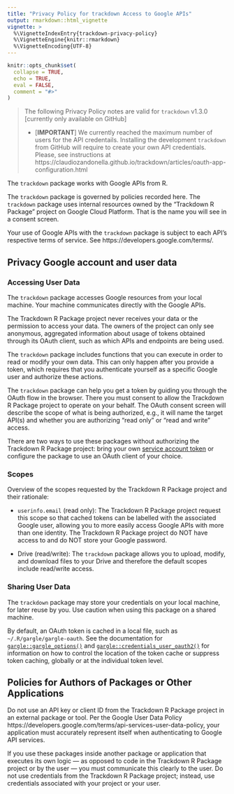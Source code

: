 ```yaml
---
title: "Privacy Policy for trackdown Access to Google APIs"
output: rmarkdown::html_vignette
vignette: >
  %\VignetteIndexEntry{trackdown-privacy-policy}
  %\VignetteEngine{knitr::rmarkdown}
  %\VignetteEncoding{UTF-8}
---
```


```r
knitr::opts_chunk$set(
  collapse = TRUE,
  echo = TRUE,
  eval = FALSE,
  comment = "#>"
)
```

> The following Privacy Policy notes are valid for `trackdown` v1.3.0 [currently only available on GitHub]
>
> - [**IMPORTANT**] We currently reached the maximum number of users for the API credentails. Installing the development `trackdown` from GitHub will require to create your own API credentials. Please, see instructions at https://claudiozandonella.github.io/trackdown/articles/oauth-app-configuration.html

The `trackdown` package works with Google APIs from R.

The `trackdown` package is governed by policies recorded here. The `trackdown` package uses internal resources owned by the “Trackdown R Package” project on Google Cloud Platform. That is the name you will see in a consent screen.

Your use of Google APIs with the `trackdown` package is subject to each API’s respective terms of service. See https://developers.google.com/terms/.

## Privacy Google account and user data

### Accessing User Data

The `trackdown` package accesses Google resources from your local machine. Your machine communicates directly with the Google APIs.

The Trackdown R Package project never receives your data or the permission to access your data. The owners of the project can only see anonymous, aggregated information about usage of tokens obtained through its OAuth client, such as which APIs and endpoints are being used.

The `trackdown` package includes functions that you can execute in order to read or modify your own data. This can only happen after you provide a token, which requires that you authenticate yourself as a specific Google user and authorize these actions.

The `trackdown` package can help you get a token by guiding you through the OAuth flow in the browser. There you must consent to allow the Trackdown R Package project to operate on your behalf. The OAuth consent screen will describe the scope of what is being authorized, e.g., it will name the target API(s) and whether you are authorizing “read only” or “read and write” access.

There are two ways to use these packages without authorizing the Trackdown R Package project: bring your own [service account token](https://developers.google.com/identity/protocols/oauth2/service-account) or configure the package to use an OAuth client of your choice.

### Scopes

Overview of the scopes requested by the Trackdown R Package project and their rationale:

- `userinfo.email` (read only): The Trackdown R Package project request this scope so that cached tokens can be labelled with the associated Google user, allowing you to more easily access Google APIs with more than one identity. The Trackdown R Package project do NOT have access to and do NOT store your Google password.

- Drive (read/write): The `trackdown` package allows you to upload, modify, and download files to your Drive and therefore the default scopes include read/write access.

### Sharing User Data

The `trackdown` package may store your credentials on your local machine, for later reuse by you. Use caution when using this package on a shared machine.

By default, an OAuth token is cached in a local file, such as `~/.R/gargle/gargle-oauth`. See the documentation for [`gargle::gargle_options()`](https://gargle.r-lib.org/reference/gargle_options.html) and [`gargle::credentials_user_oauth2()`](https://gargle.r-lib.org/reference/credentials_user_oauth2.html) for information on how to control the location of the token cache or suppress token caching, globally or at the individual token level.


## Policies for Authors of Packages or Other Applications

Do not use an API key or client ID from the Trackdown R Package project in an external package or tool. Per the Google User Data Policy https://developers.google.com/terms/api-services-user-data-policy, your application must accurately represent itself when authenticating to Google API services.

If you use these packages inside another package or application that executes its own logic — as opposed to code in the Trackdown R Package project or by the user — you must communicate this clearly to the user. Do not use credentials from the Trackdown R Package project; instead, use credentials associated with your project or your user.
